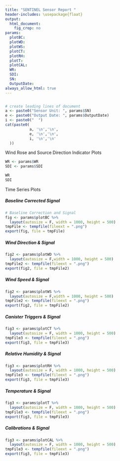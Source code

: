 ---
title: "SENTINEL Sensor Report "
header-includes: \usepackage{float}
output: 
  html_document: 
    fig_crop: no
params:
  plotBC:
  plotWD:
  plotWS:
  plotCT:
  plotRH:
  plotT:
  plotCAL:
  WR:
  SDI:
  SN:
  OutputDate:
always_allow_html: true
---

```{r setup, include=FALSE}

```

```{r echo=FALSE, message=FALSE, warning=FALSE, results= "asis"}
# create leading lines of document
a <- paste0("Sensor Unit: ", params$SN)
e <- paste0("Output Date: ", params$OutputDate)
i <- paste0("  ")
cat(paste0(
           a, '\n','\n',
           e, '\n','\n',
           i, '\n','\n'
  ))

```

Wind Rose and Source Direction Indicator Plots

```{r, fig.height=4, fig.width=9, out.height="100%", out.width="100%", echo=FALSE, error=FALSE, warning=FALSE, message = FALSE, fig.pos='H'}
WR <- params$WR 
SDI <- params$SDI

WR
SDI

```

Time Series Plots

##### Baseline Corrected Signal

```{r, fig.height=4, fig.width=9, out.height="100%", out.width="100%", echo=FALSE, error=FALSE, warning=FALSE, message = FALSE, fig.pos='H'}
# Baseline Correction and Signal 
fig <- params$plotBC %>%  
  layout(autosize = F, width = 1000, height = 500)
tmpFile <- tempfile(fileext = ".png")
export(fig, file = tmpFile)
```

##### Wind Direction & Signal

```{r, fig.height=4, fig.width=9, out.height="100%", out.width="100%", echo=FALSE, error=FALSE, warning=FALSE, message = FALSE,fig.pos='H'}
fig2 <- params$plotWD %>%  
  layout(autosize = F,width = 1000, height = 500)
tmpFile2 <- tempfile(fileext = ".png")
export(fig2, file = tmpFile2)
```

##### Wind Speed & Signal

```{r, fig.height=4, fig.width=9, out.height="100%", out.width="100%", echo=FALSE, error=FALSE, warning=FALSE, message = FALSE,fig.pos='H'}
fig2 <- params$plotWS %>%  
  layout(autosize = F,width = 1000, height = 500)
tmpFile2 <- tempfile(fileext = ".png")
export(fig2, file = tmpFile2)
```

##### Canister Triggers & Signal

```{r, fig.height=4, fig.width=9, out.height="100%", out.width="100%", echo=FALSE, error=FALSE, warning=FALSE, message = FALSE, fig.pos='H'}
fig3 <- params$plotCT %>%  
  layout(autosize = F, width = 1000, height = 500)
tmpFile3 <- tempfile(fileext = ".png")
export(fig3, file = tmpFile3)

```

##### Relative Humidity & Signal

```{r, fig.height=4, fig.width=9, out.height="100%", out.width="100%", echo=FALSE, error=FALSE, warning=FALSE, message = FALSE, fig.pos='H'}
fig3 <- params$plotRH %>%  
  layout(autosize = F, width = 1000, height = 500)
tmpFile3 <- tempfile(fileext = ".png")
export(fig3, file = tmpFile3)

```

##### Temperature & Signal

```{r, fig.height=4, fig.width=9, out.height="100%", out.width="100%", echo=FALSE, error=FALSE, warning=FALSE, message = FALSE, fig.pos='H'}
fig3 <- params$plotT %>%  
  layout(autosize = F, width = 1000, height = 500)
tmpFile3 <- tempfile(fileext = ".png")
export(fig3, file = tmpFile3)

```

##### Calibrations & Signal

```{r, fig.height=4, fig.width=9, out.height="100%", out.width="100%", echo=FALSE, error=FALSE, warning=FALSE, message = FALSE, fig.pos='H'}
fig3 <- params$plotCAL %>%  
  layout(autosize = F, width = 1000, height = 500)
tmpFile3 <- tempfile(fileext = ".png")
export(fig3, file = tmpFile3)

```

